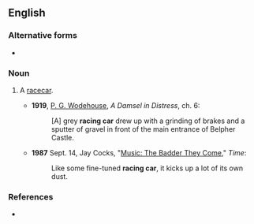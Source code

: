 {{also|racing-car}}

==English==

===Alternative forms===
* {{l|en|racing-car}}

===Noun===
{{en-noun}}

# {{lb|en|automotive|motor racing}} A [[racecar]].
#* '''1919''', [[w:P. G. Wodehouse|P. G. Wodehouse]], ''A Damsel in Distress'', ch. 6:
#*: [A] grey '''racing car''' drew up with a grinding of brakes and a sputter of gravel in front of the main entrance of Belpher Castle.
#* '''1987''' Sept. 14, Jay Cocks, "[http://www.time.com/time/magazine/article/0,9171,965452,00.html Music: The Badder They Come]," ''Time'':
#*: Like some fine-tuned '''racing car''', it kicks up a lot of its own dust.

===References===
* {{R:OneLook}}